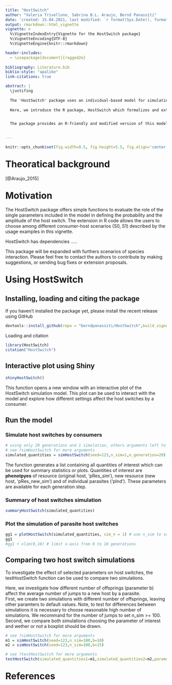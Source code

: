 ```yaml
---
title: "HostSwitch"
author: "Valeria Trivellone, Sabrina B.L. Araujo, Bernd Panassiti"
date: 'created: 15.04.2021, last modified: `r format(Sys.Date(), format="%d.%m.%Y")`'
output: rmarkdown::html_vignette
vignette: >
  %\VignetteIndexEntry{Vignette for the HostSwitch package}
  %\VignetteEncoding{UTF-8}
  %\VignetteEngine{knitr::rmarkdown}

header-includes:
  - \usepackage[document]{ragged2e}
  
bibliography: Literature.bib
biblio-style: "apalike"
link-citations: true

abstract: |
  \justifing
  
  The 'HostSwitch' package uses an individual-based model for simulating the consumer's successful invasion and survival on a novel host. As a consequence of such colonization,the consumer acquiring a new host adapts to a different resource which becomes an actual host. Recently, Araujo et al. [-@Araujo_2015] introduced a mathematical model that evaluates the host switch of a parasite. The authors conceived the initial model to test the ... 
  
  Here, we introduce the R package, HostSwitch which formalizes and extends the original model built on Fortran provided by Araujo et al. [-@Araujo_2015]. We describe the areas of application to increase the utility of the present simulation of the host switch under the ecological fitting hypotheses.  


  The package provides an R-friendly and modified version of this model which can be applied to different biological models and scenarios.\n\n\n
  

---
```


<style type="text/css">
h1  {
  margin-top: 1em;
}
h1.title {
  font-size: 38px;
  color: DarkBlue;
  text-align: center;
}

h4.author { /* Header 4 - and the author and data headers use this too  */
    font-size: 18px;
  font-family: "Times New Roman", Times, serif;
  color: Black;
  text-align: center;
}
h4.date { /* Header 4 - and the author and data headers use this too  */
  font-size: 18px;
  font-family: "Times New Roman", Times, serif;
  color: Black;
  text-align: center;
}
</style>




```r
knitr::opts_chunk$set(fig.width=8.5, fig.height=5.5, fig.align='center', warning=FALSE, message=FALSE, cache = T)
```


# Theoratical background

[@Araujo_2015]


# Motivation 
The HostSwitch package offers simple functions to evaluate the role of the single parameters included in the model in defining the probability and the amplitude of the host switch. The extension in R code allows the users to choose among different consumer-host scenarios (S0, S1) described by the usage examples in this vignette.

HostSwitch has dependencies .....

This package will be expanded with furthers scenarios of species interaction. Please feel free to contact the authors to contribute by making suggestions, or sending bug fixes or extension proposals. 



# Using HostSwitch

## Installing, loading and citing the package

If you haven't installed the package yet, please install the recent release using GitHub

```r
devtools::install_github(repo = "berndpanassiti/HostSwitch",build_vignettes = TRUE)
```

Loading and citation

```r
library(HostSwitch)
citation("HostSwitch")
```




## Interactive plot using Shiny
```r
shinyHostSwitch()
```

This function opens a new window with an interactive plot of the HostSwitch simulation model. This plot can be used to interact with the model and explore how different settings affect the host switches by a consumer.

## Run the model
### Simulate host switches by consumers
```r
# using only 20 generations and 1 simulation, others arguments left to default values
# see ?simHostSwitch for more arguments
simulated_quantities = simHostSwitch(seed=123,n_sim=1,n_generation=20) 
```

The function generates a list containing all quantities of interest which can be used for summary statistics or plots. Quantities of interest are **phenotpyes** of resource (original host, 'pRes_sim'), new resource (new host, 'pRes_new_sim') and of individual parasites ('pInd'). These parameters are available for each generation step.


### Summary of host switches simulation
```r
summaryHostSwitch(simulated_quantities) 
```



### Plot the simulation of parasite host switches
```r
gg1 = plotHostSwitch(simulated_quantities, sim_n = 1) # use n_sim to select a specific simulation
gg1
#gg1 + xlim(0,10) # limit x-axis from 0 to 10 generations
```


## Comparing two host switch simulations

To investigate the effect of selected parameters on host switches, the testHostSwitch function can be used to compare two simulations.


Here, we investigate how different number of offsprings (parameter b) affect the average number of jumps to a new host by a parasite.  
First, we create two simulations with different number of offsprings, leaving other paramters to default values. Note, to test for differences between simulations it is necessary to choose reasonable high number of simulations. We recommand for the number of jumps to set n_sim >= 100. Second, we compare both simulations choosing the parameter of interest and wether or not a boxplot should be drawn.
```r
# see ?simHostSwitch for more arguments
m1 = simHostSwitch(seed=123,n_sim=100,b=10) 
m2 = simHostSwitch(seed=123,n_sim=100,b=15) 

# see ?testHostSwitch for more arguments
testHostSwitch(simulated_quantities1=m1,simulated_quantities2=m2,parameter="j",test="t",plot=FALSE)
```


# References
